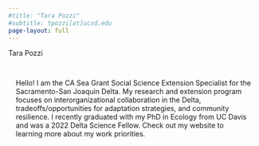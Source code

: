 ```yaml
---
#title: "Tara Pozzi"
#subtitle: tpozzi[at]ucsd.edu
page-layout: full
---
```

<div class="gradient-text">

<div class="welcome-headline">
Tara Pozzi <br>
</div>
<div class="welcome-subheadline">
</div>
</div>


::::{.cmm-background}
::: {.content-container}
::: {.welcome }

::: grid
::: {.g-col-12 .g-col-lg-4 .welcome-text .sand-background style="padding: 15px;"}

Hello! I am the CA Sea Grant Social Science Extension Specialist for the Sacramento-San Joaquin Delta. My research and extension program focuses on interorganizational collaboration in the Delta, tradeoffs/opportunities for adaptation strategies, and community resilience. I recently graduated with my PhD in Ecology from UC Davis and was a 2022 Delta Science Fellow. Check out my website to learning more about my work priorities. 

:::

:::



:::
:::
::::

